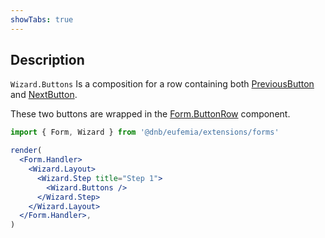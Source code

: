 ```yaml
---
showTabs: true
---
```


## Description

`Wizard.Buttons` Is a composition for a row containing both [PreviousButton](/uilib/extensions/forms/extended-features/Wizard/PreviousButton/) and [NextButton](/uilib/extensions/forms/extended-features/Wizard/NextButton/).

These two buttons are wrapped in the [Form.ButtonRow](/uilib/extensions/forms/extended-features/Form/ButtonRow/) component.

```jsx
import { Form, Wizard } from '@dnb/eufemia/extensions/forms'

render(
  <Form.Handler>
    <Wizard.Layout>
      <Wizard.Step title="Step 1">
        <Wizard.Buttons />
      </Wizard.Step>
    </Wizard.Layout>
  </Form.Handler>,
)
```
